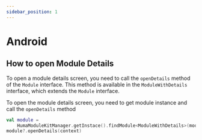 ```yaml
---
sidebar_position: 1
---
```


# Android

## How to open Module Details

To open a module details screen, you need to call the `openDetails` method of the `Module`
interface. This method is available in the `ModuleWithDetails` interface, which extends the `Module`
interface.

To open the module details screen, you need to get module instance and call the `openDetails` method

```kotlin
val module =
    HumaModuleKitManager.getInstace().findModule<ModuleWithDetails>(moduleId = "your_module_id")
module?.openDetails(context)
```
